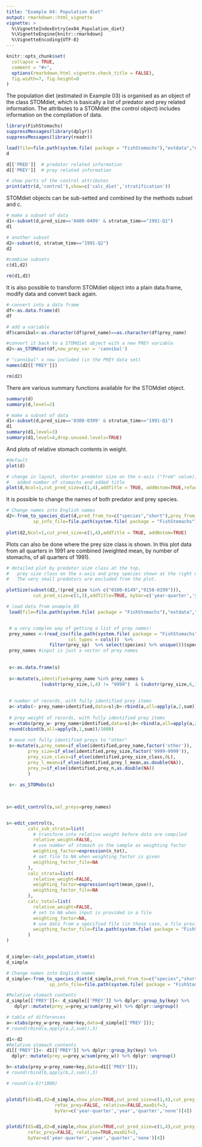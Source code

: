 ```yaml
---
title: "Example 04: Population diet"
output: rmarkdown::html_vignette
vignette: >
  %\VignetteIndexEntry{ex04_Population_diet}
  %\VignetteEngine{knitr::rmarkdown}
  %\VignetteEncoding{UTF-8}
---
```


```r
knitr::opts_chunk$set(
  collapse = TRUE,
  comment = "#>",
  options(rmarkdown.html_vignette.check_title = FALSE),
  fig.width=7, fig.height=8
)
```


The population diet (estimated in Example 03) is organised as an object of the class STOMdiet, which is basically a list of predator and prey related information. The attributes to a STOMdiet (the control object) includes information on the compilation of data. 

```r
library(FishStomachs)
suppressMessages(library(dplyr))
suppressMessages(library(readr))

load(file=file.path(system.file( package = "FishStomachs"),"extdata","ex03d.Rdata"))
d

d[['PRED']]  # predator related information
d[['PREY']]  # prey related information

# show parts of the control attributes
print(attr(d,'control'),show=c('calc_diet','stratification'))


```
STOMdiet objects can be sub-setted and combined by the methods subset and c. 

```r

# make a subset of data
d1<-subset(d,pred_size=='0400-0499' & stratum_time=="1991-Q1")
d1

# another subset
d2<-subset(d, stratum_time=="1991-Q2")
d2

#combine subsets
c(d1,d2)

rm(d1,d2)
```

It is also possible to transform STOMdiet object into a plain data.frame, modify data and convert back again.

```r

# convert into a data frame
df<-as.data.frame(d)
df

# add a variable 
df$cannibal<-as.character(df$pred_name)==as.character(df$prey_name)

#convert it back to a STOMdiet object with a new PREY variable
d2<-as_STOMdiet(df,new_prey_var = 'cannibal')

# "cannibal" s now included (in the PREY data set)
names(d2[['PREY']])

rm(d2)

```
There are various summary functions available for the STOMdiet object. 

```r

summary(d)
summary(d,level=2)

# make a subset of data
d1<-subset(d,pred_size=='0300-0399' & stratum_time=="1991-Q1")
d1
summary(d1,level=3)
summary(d1,level=4,drop.unused.levels=TRUE)

```

And plots of relative stomach contents in weight.
```r

#default
plot(d)

# change in layout, shorter predator size on the x-axis ("from" value),
#   added number of stomachs and added title
plot(d,Ncol=1,cut_pred_size=c(1,4),addTitle = TRUE, addNstom=TRUE,refac_prey=TRUE)


```


It is possible to change the names of both predator and prey species.

```r

# Change names into English names
d2<-from_to_species_diet(d,pred_from_to=c("species","short"),prey_from_to=c("species","short"),
          sp_info_file=file.path(system.file( package = "FishStomachs"),"extdata",'species_info.csv'))
                         
plot(d2,Ncol=1,cut_pred_size=c(1,4),addTitle = TRUE, addNstom=TRUE)


```


Plots can also be done where the prey size class is shown. In this plot data from all quarters in 1991 are combined (weighted mean, by number of stomachs, of all quarters of 1991).


```r

# detailed plot by predator size class at the top, 
#   prey size class on the x-axis and prey species shown at the right margin. 
#   The very small predators are excluded from the plot.

plotSize(subset(d2,!(pred_size %in% c("0100-0149","0150-0199"))), 
          cut_pred_size=c(1,3),addTitle=TRUE, byVar=c('year-quarter','year','quarter','none')[2])

```


```r

# load data from example_03
 load(file=file.path(system.file( package = "FishStomachs"),"extdata","ex03half.Rdata"),verbose=TRUE)


 # a very complex way of getting a list of prey names!
 prey_names <-(read_csv(file.path(system.file( package = "FishStomachs"),"extdata","species_info.csv"),
                       col_types = cols())  %>% 
                filter(prey_sp)  %>% select(species) %>% unique())$species
 prey_names #input is just a vector of prey names
 
 
 s<-as.data.frame(s)
 
 s<-mutate(s,identified=prey_name %in% prey_names & 
             (substr(prey_size,1,4) != "9999")  & (substr(prey_size,6,10) != "9999")) 
 
 
 # number of records, with fully identified prey items 
 a<-xtabs(~ prey_name+identified,data=s);b<-rbind(a,all=apply(a,2,sum));cbind(b,all=apply(b,1,sum))
 
 # prey weight of records, with fully identified prey items 
 a<-xtabs(prey_w~ prey_name+identified,data=s);b<-rbind(a,all=apply(a,2,sum));
 round(cbind(b,all=apply(b,1,sum))/1000)
 
 # move not fully identified preys to "other"
 s<-mutate(s,prey_name=if_else(identified,prey_name,factor('other')),
        prey_size=if_else(identified,prey_size,factor('9999-9999')),
        prey_size_class=if_else(identified,prey_size_class,0L),
        prey_l_mean=if_else(identified,prey_l_mean,as.double(NA)),
        prey_n=if_else(identified,prey_n,as.double(NA))
        )
 
 s<- as_STOMobs(s)

 
 
s<-edit_control(s,sel_preys=prey_names)


s<-edit_control(s,
        calc_sub_strata=list(
          # transform into relative weight before data are compiled
          relative_weight=FALSE,      
          # use number of stomach in the sample as weighting factor
          weighting_factor=expression(n_tot),
          # set file to NA when weighting_factor is given
          weigthing_factor_file=NA
        ),
        calc_strata=list(
          relative_weight=FALSE,
          weighting_factor=expression(sqrt(mean_cpue)),
          weigthing_factor_file=NA
        ),
        calc_total=list(
          relative_weight=FALSE,
          # set to NA when input is provided in a file
          weighting_factor=NA,
          # use data from a specified file (in those case, a file provided by the FishStomachs)
          weigthing_factor_file=file.path(system.file( package = "FishStomachs"),"extdata","weighting_total.csv")
        )
)


d_simple<-calc_population_stom(s)
d_simple

# Change names into English names
d_simple<-from_to_species_diet(d_simple,pred_from_to=c("species","short"),prey_from_to=c("species","short"),
                sp_info_file=file.path(system.file( package = "FishStomachs"),"extdata",'species_info.csv'))

#Relative stomach contents
d_simple[['PREY']]<- d_simple[['PREY']] %>% dplyr::group_by(key) %>% 
   dplyr::mutate(prey_w=prey_w/sum(prey_w)) %>% dplyr::ungroup()

```


```r
# table of differences
a<-xtabs(prey_w~prey_name+key,data=d_simple[['PREY']]);
# round(rbind(a,apply(a,2,sum)),3)

d1<-d2
#Relative stomach contents
d1[['PREY']]<- d1[['PREY']] %>% dplyr::group_by(key) %>% 
  dplyr::mutate(prey_w=prey_w/sum(prey_w)) %>% dplyr::ungroup()

b<-xtabs(prey_w~prey_name+key,data=d1[['PREY']]);
# round(rbind(b,apply(b,2,sum)),3)

# round((a-b)*1000)


plotdif(d1=d1,d2=d_simple,show_plot=TRUE,cut_pred_size=c(1,4),cut_prey_size=c(2,4),addTitle=TRUE,tAngle=90,
                  refac_prey=FALSE, relative=FALSE,maxDif=3,
                  byVar=c('year-quarter','year','quarter','none')[4])


plotdif(d1=d1,d2=d_simple,show_plot=TRUE,cut_pred_size=c(1,4),cut_prey_size=c(2,4),addTitle=TRUE,tAngle=90,
        refac_prey=FALSE, relative=TRUE,maxDif=3,
        byVar=c('year-quarter','year','quarter','none')[4])


```
